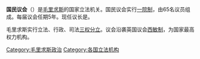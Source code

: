 {{Infobox legislature
|name              = 国民议会
|legislature       = 第10屆毛里裘斯國民議會
|coa_pic           = Coat of arms of Mauritius (Original version).svg
|logo_pic          = 
|house_type        = 一院制
|structure1        = Seats of Mauritanian National Assembly.svg
|structure1_res    = 250px
|leader1_type      = {{le|毛里裘斯國民議會議長|List of Speakers of the National Assembly of Mauritius|議長}}
|leader1           = {{le|瑪雅·哈努曼吉|Maya Hanoomanjee}} 
|party1            = 
|election1         = 2014年12月22日
|leader2_type      = [[毛里求斯总理|总理]]
|leader2           = [[阿内罗德·贾格纳特|阿内罗德·贾格纳特]]
|party2            = {{le|战斗社会主义运动|Militant Socialist Movement|MSM}}-{{le|毛里裘斯社會民主黨|Mauritian Social Democrat Party|PMSD}}-{{le|解放者運動|Muvman Liberater|ML}}
|election2         = 2014年12月11日
|leader4_type      = {{le|反對黨領袖 (毛里裘斯)|Leader of the Opposition (Mauritius)|反對黨領袖}}
|leader4           = [[保罗·雷蒙·贝朗热|保罗·贝朗热]]
|party4            = {{le|毛里求斯战斗运动|Mauritian Militant Movement|MMM}}
|election4         = 2014年12月11日
|members           = 62名議員+8名無投票權議員
|political_groups1 = '''政府'''
*{{nowrap|{{colorbox|#FF961F}} {{le|战斗社会主义运动|Militant Socialist Movement}}（34）}}
*{{nowrap|{{colorbox|#7F2B99}} {{le|毛里裘斯社會民主黨|Mauritian Social Democrat Party}}（11）}}
*{{nowrap|{{colorbox|#5CCF23}} {{le|解放者運動|Muvman Liberater}}（7）}}
*{{nowrap|{{colorbox|#67E4D7}} {{le|羅德里格斯人民組織|Rodrigues People's Organisation}}（2）}}
'''在野黨'''
*{{nowrap|{{colorbox|#2600E3}} {{le|毛里求斯战斗运动|Mauritian Militant Movement}}（7）}}
*{{nowrap|{{colorbox|#171717}} {{le|毛里裘斯工黨|Mauritian Labour Party}}（4）}}
|last_election1    = {{le|2014年毛里裘斯大選|Mauritian general election, 2014|2014年12月10日}}
|session_room      = Port Louis, Parliament Building.jpg
|session_res       = 260px
|meeting_place     = [[路易港|路易港]]議會大廈
|website           = [http://mauritiusassembly.govmu.org/English/Pages/default.aspx mauritiusassembly.govmu.org]
}}

'''国民议会'''（{{lang-en|National Assembly}}）是[[毛里求斯|毛里求斯]]的国家立法机关。国民议会实行[[一院制|一院制]]，由65名议员组成。每届议会任期5年。现任议长是{{le|瑪雅·哈努曼吉|Maya Hanoomanjee}}。

毛里求斯实行立法、行政、司法[[三权分立|三权分立]]。议会沿袭英国议会[[西敏制|西敏制]]，为国家最高权力机构。

{{非洲题目|议会}}

[[Category:毛里求斯政治|Category:毛里求斯政治]]
[[Category:各国立法机构|Category:各国立法机构]]